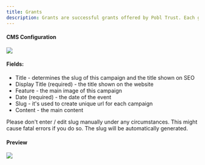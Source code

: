```yaml
---
title: Grants
description: Grants are successful grants offered by Pobl Trust. Each grant has its own page of contents like posts. Users can find them on `/pobl-trust` and `/grants`.
---
```


#### CMS Configuration
<img src='https://files.gitbook.com/v0/b/gitbook-x-prod.appspot.com/o/spaces%2Fqq1gvL7j0PwJkFX9MJae%2Fuploads%2FOaWNSPNacbVBlAzMW4iO%2FScreenshot%202023-11-03%20at%2010.39.09.png?alt=media&token=0b2a6312-0e55-49bb-b23a-bdcbacd1b2a9' />

#### Fields:
- Title - determines the slug of this campaign and the title shown on SEO
- Display Title (required) - the title shown on the website
- Feature - the main image of this campaign
- Date (required) - the date of the event 
- Slug - it's used to create unique url for each campaign
- Content - the main content

<Callout>
Please don't enter / edit slug manually under any circumstances. This might cause fatal errors if you do so. The slug will be automatically generated.
</Callout>

#### Preview

<img src='https://files.gitbook.com/v0/b/gitbook-x-prod.appspot.com/o/spaces%2Fqq1gvL7j0PwJkFX9MJae%2Fuploads%2Fjc8yGHgpSMv7o59Nz5iR%2FScreenshot%202023-11-03%20at%2010.54.20.png?alt=media&token=399e1c73-934b-4000-9b58-b8247f6a79f8' />